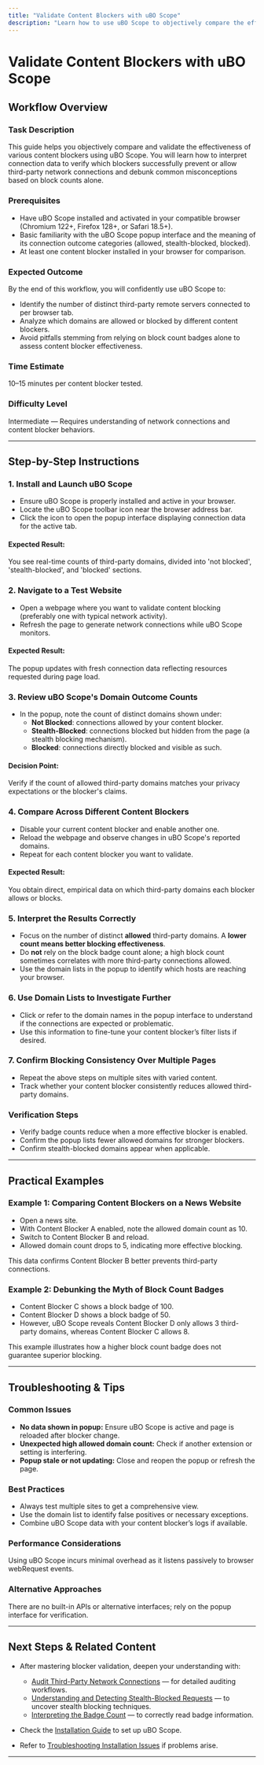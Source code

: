 ```yaml
---
title: "Validate Content Blockers with uBO Scope"
description: "Learn how to use uBO Scope to objectively compare the effectiveness of various content blockers and debunk common misconceptions about block counts. This guide demonstrates workflows to assess which blockers allow or prevent third-party connections."
---
```


# Validate Content Blockers with uBO Scope

## Workflow Overview

### Task Description
This guide helps you objectively compare and validate the effectiveness of various content blockers using uBO Scope. You will learn how to interpret connection data to verify which blockers successfully prevent or allow third-party network connections and debunk common misconceptions based on block counts alone.

### Prerequisites
- Have uBO Scope installed and activated in your compatible browser (Chromium 122+, Firefox 128+, or Safari 18.5+).
- Basic familiarity with the uBO Scope popup interface and the meaning of its connection outcome categories (allowed, stealth-blocked, blocked).
- At least one content blocker installed in your browser for comparison.

### Expected Outcome
By the end of this workflow, you will confidently use uBO Scope to:
- Identify the number of distinct third-party remote servers connected to per browser tab.
- Analyze which domains are allowed or blocked by different content blockers.
- Avoid pitfalls stemming from relying on block count badges alone to assess content blocker effectiveness.

### Time Estimate
10–15 minutes per content blocker tested.

### Difficulty Level
Intermediate — Requires understanding of network connections and content blocker behaviors.

---

## Step-by-Step Instructions

### 1. Install and Launch uBO Scope
- Ensure uBO Scope is properly installed and active in your browser.
- Locate the uBO Scope toolbar icon near the browser address bar.
- Click the icon to open the popup interface displaying connection data for the active tab.

#### Expected Result:
You see real-time counts of third-party domains, divided into 'not blocked', 'stealth-blocked', and 'blocked' sections.

### 2. Navigate to a Test Website
- Open a webpage where you want to validate content blocking (preferably one with typical network activity).
- Refresh the page to generate network connections while uBO Scope monitors.

#### Expected Result:
The popup updates with fresh connection data reflecting resources requested during page load.

### 3. Review uBO Scope's Domain Outcome Counts
- In the popup, note the count of distinct domains shown under:
  - **Not Blocked**: connections allowed by your content blocker.
  - **Stealth-Blocked**: connections blocked but hidden from the page (a stealth blocking mechanism).
  - **Blocked**: connections directly blocked and visible as such.

#### Decision Point:
Verify if the count of allowed third-party domains matches your privacy expectations or the blocker's claims.

### 4. Compare Across Different Content Blockers
- Disable your current content blocker and enable another one.
- Reload the webpage and observe changes in uBO Scope's reported domains.
- Repeat for each content blocker you want to validate.

#### Expected Result:
You obtain direct, empirical data on which third-party domains each blocker allows or blocks.

### 5. Interpret the Results Correctly
- Focus on the number of distinct **allowed** third-party domains. A **lower count means better blocking effectiveness**.
- Do **not** rely on the block badge count alone; a high block count sometimes correlates with more third-party connections allowed.
- Use the domain lists in the popup to identify which hosts are reaching your browser.

### 6. Use Domain Lists to Investigate Further
- Click or refer to the domain names in the popup interface to understand if the connections are expected or problematic.
- Use this information to fine-tune your content blocker’s filter lists if desired.

### 7. Confirm Blocking Consistency Over Multiple Pages
- Repeat the above steps on multiple sites with varied content.
- Track whether your content blocker consistently reduces allowed third-party domains.

### Verification Steps
- Verify badge counts reduce when a more effective blocker is enabled.
- Confirm the popup lists fewer allowed domains for stronger blockers.
- Confirm stealth-blocked domains appear when applicable.

---

## Practical Examples

### Example 1: Comparing Content Blockers on a News Website
- Open a news site.
- With Content Blocker A enabled, note the allowed domain count as 10.
- Switch to Content Blocker B and reload.
- Allowed domain count drops to 5, indicating more effective blocking.

This data confirms Content Blocker B better prevents third-party connections.

### Example 2: Debunking the Myth of Block Count Badges
- Content Blocker C shows a block badge of 100.
- Content Blocker D shows a block badge of 50.
- However, uBO Scope reveals Content Blocker D only allows 3 third-party domains, whereas Content Blocker C allows 8.

This example illustrates how a higher block count badge does not guarantee superior blocking.

---

## Troubleshooting & Tips

### Common Issues
- **No data shown in popup:** Ensure uBO Scope is active and page is reloaded after blocker change.
- **Unexpected high allowed domain count:** Check if another extension or setting is interfering.
- **Popup stale or not updating:** Close and reopen the popup or refresh the page.

### Best Practices
- Always test multiple sites to get a comprehensive view.
- Use the domain list to identify false positives or necessary exceptions.
- Combine uBO Scope data with your content blocker’s logs if available.

### Performance Considerations
Using uBO Scope incurs minimal overhead as it listens passively to browser webRequest events.

### Alternative Approaches
There are no built-in APIs or alternative interfaces; rely on the popup interface for verification.

---

## Next Steps & Related Content

- After mastering blocker validation, deepen your understanding with:
  - [Audit Third-Party Network Connections](https://docs.ubo-scope/guides/core-workflows/audit-network-connections) — for detailed auditing workflows.
  - [Understanding and Detecting Stealth-Blocked Requests](https://docs.ubo-scope/guides/advanced-usage/understanding-stealth-blocking) — to uncover stealth blocking techniques.
  - [Interpreting the Badge Count](https://docs.ubo-scope/guides/core-workflows/badge-count-explained) — to correctly read badge information.

- Check the [Installation Guide](https://docs.ubo-scope/getting-started/introduction-and-installation/installation-guide) to set up uBO Scope.
- Refer to [Troubleshooting Installation Issues](https://docs.ubo-scope/getting-started/first-run-and-validation/troubleshooting-installation-issues) if problems arise.

---